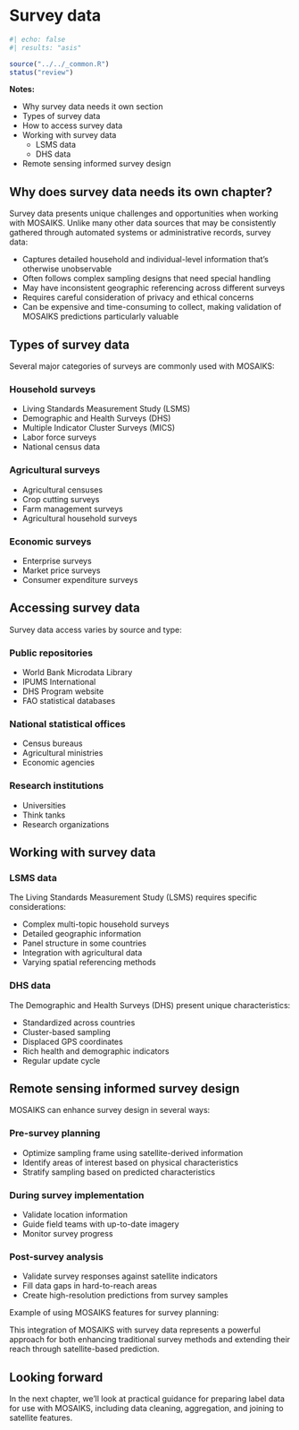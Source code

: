 # Survey data {#sec-labels-survey}

```r
#| echo: false
#| results: "asis"

source("../../_common.R")
status("review")
```

**Notes:**

- Why survey data needs it own section
- Types of survey data
- How to access survey data
- Working with survey data
    - LSMS data
    - DHS data
- Remote sensing informed survey design

## Why does survey data needs its own chapter?

Survey data presents unique challenges and opportunities when working with MOSAIKS. Unlike many other data sources that may be consistently gathered through automated systems or administrative records, survey data:

- Captures detailed household and individual-level information that's otherwise unobservable
- Often follows complex sampling designs that need special handling
- May have inconsistent geographic referencing across different surveys
- Requires careful consideration of privacy and ethical concerns
- Can be expensive and time-consuming to collect, making validation of MOSAIKS predictions particularly valuable

## Types of survey data

Several major categories of surveys are commonly used with MOSAIKS:

### Household surveys

- Living Standards Measurement Study (LSMS)
- Demographic and Health Surveys (DHS)
- Multiple Indicator Cluster Surveys (MICS)
- Labor force surveys
- National census data

### Agricultural surveys

- Agricultural censuses
- Crop cutting surveys
- Farm management surveys
- Agricultural household surveys

### Economic surveys

- Enterprise surveys
- Market price surveys
- Consumer expenditure surveys

## Accessing survey data

Survey data access varies by source and type:

### Public repositories

- World Bank Microdata Library
- IPUMS International
- DHS Program website
- FAO statistical databases

### National statistical offices

- Census bureaus
- Agricultural ministries
- Economic agencies

### Research institutions

- Universities
- Think tanks
- Research organizations

## Working with survey data

### LSMS data

The Living Standards Measurement Study (LSMS) requires specific considerations:

- Complex multi-topic household surveys
- Detailed geographic information
- Panel structure in some countries
- Integration with agricultural data
- Varying spatial referencing methods

### DHS data

The Demographic and Health Surveys (DHS) present unique characteristics:

- Standardized across countries
- Cluster-based sampling
- Displaced GPS coordinates
- Rich health and demographic indicators
- Regular update cycle

## Remote sensing informed survey design

MOSAIKS can enhance survey design in several ways:

### Pre-survey planning

- Optimize sampling frame using satellite-derived information
- Identify areas of interest based on physical characteristics
- Stratify sampling based on predicted characteristics

### During survey implementation

- Validate location information
- Guide field teams with up-to-date imagery
- Monitor survey progress

### Post-survey analysis

- Validate survey responses against satellite indicators
- Fill data gaps in hard-to-reach areas
- Create high-resolution predictions from survey samples

Example of using MOSAIKS features for survey planning:

This integration of MOSAIKS with survey data represents a powerful approach for both enhancing traditional survey methods and extending their reach through satellite-based prediction.

::: {.callout-note}
# Looking forward

In the next chapter, we'll look at practical guidance for preparing label data for use with MOSAIKS, including data cleaning, aggregation, and joining to satellite features.
:::
